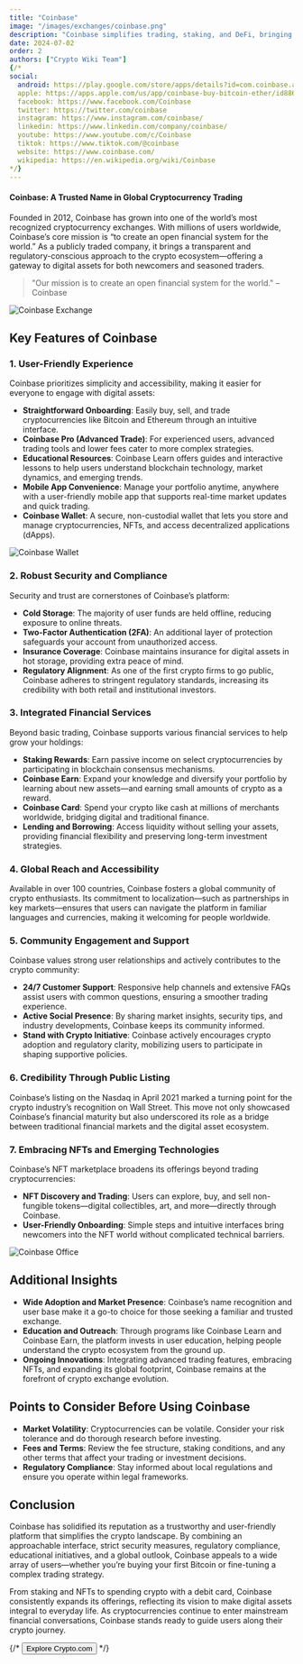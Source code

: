```yaml
---
title: "Coinbase"
image: "/images/exchanges/coinbase.png"
description: "Coinbase simplifies trading, staking, and DeFi, bringing digital assets into your everyday life."
date: 2024-07-02
order: 2
authors: ["Crypto Wiki Team"]
{/* 
social:
  android: https://play.google.com/store/apps/details?id=com.coinbase.android
  apple: https://apps.apple.com/us/app/coinbase-buy-bitcoin-ether/id886427730
  facebook: https://www.facebook.com/Coinbase
  twitter: https://twitter.com/coinbase
  instagram: https://www.instagram.com/coinbase/
  linkedin: https://www.linkedin.com/company/coinbase/
  youtube: https://www.youtube.com/c/Coinbase
  tiktok: https://www.tiktok.com/@coinbase
  website: https://www.coinbase.com/
  wikipedia: https://en.wikipedia.org/wiki/Coinbase
*/}
---
```


#### Coinbase: A Trusted Name in Global Cryptocurrency Trading

Founded in 2012, Coinbase has grown into one of the world’s most recognized cryptocurrency exchanges. With millions of users worldwide, Coinbase’s core mission is “to create an open financial system for the world.” As a publicly traded company, it brings a transparent and regulatory-conscious approach to the crypto ecosystem—offering a gateway to digital assets for both newcomers and seasoned traders.

> "Our mission is to create an open financial system for the world." – Coinbase

![Coinbase Exchange](/images/exchanges/coinbase.png)

## Key Features of Coinbase

### 1. User-Friendly Experience

Coinbase prioritizes simplicity and accessibility, making it easier for everyone to engage with digital assets:

- **Straightforward Onboarding**: Easily buy, sell, and trade cryptocurrencies like Bitcoin and Ethereum through an intuitive interface.
- **Coinbase Pro (Advanced Trade)**: For experienced users, advanced trading tools and lower fees cater to more complex strategies.
- **Educational Resources**: Coinbase Learn offers guides and interactive lessons to help users understand blockchain technology, market dynamics, and emerging trends.
- **Mobile App Convenience**: Manage your portfolio anytime, anywhere with a user-friendly mobile app that supports real-time market updates and quick trading.
- **Coinbase Wallet**: A secure, non-custodial wallet that lets you store and manage cryptocurrencies, NFTs, and access decentralized applications (dApps).

![Coinbase Wallet](/images/posts/coinbase-wallet.png)

### 2. Robust Security and Compliance

Security and trust are cornerstones of Coinbase’s platform:

- **Cold Storage**: The majority of user funds are held offline, reducing exposure to online threats.
- **Two-Factor Authentication (2FA)**: An additional layer of protection safeguards your account from unauthorized access.
- **Insurance Coverage**: Coinbase maintains insurance for digital assets in hot storage, providing extra peace of mind.
- **Regulatory Alignment**: As one of the first crypto firms to go public, Coinbase adheres to stringent regulatory standards, increasing its credibility with both retail and institutional investors.

### 3. Integrated Financial Services

Beyond basic trading, Coinbase supports various financial services to help grow your holdings:

- **Staking Rewards**: Earn passive income on select cryptocurrencies by participating in blockchain consensus mechanisms.
- **Coinbase Earn**: Expand your knowledge and diversify your portfolio by learning about new assets—and earning small amounts of crypto as a reward.
- **Coinbase Card**: Spend your crypto like cash at millions of merchants worldwide, bridging digital and traditional finance.
- **Lending and Borrowing**: Access liquidity without selling your assets, providing financial flexibility and preserving long-term investment strategies.

### 4. Global Reach and Accessibility

Available in over 100 countries, Coinbase fosters a global community of crypto enthusiasts. Its commitment to localization—such as partnerships in key markets—ensures that users can navigate the platform in familiar languages and currencies, making it welcoming for people worldwide.

### 5. Community Engagement and Support

Coinbase values strong user relationships and actively contributes to the crypto community:

- **24/7 Customer Support**: Responsive help channels and extensive FAQs assist users with common questions, ensuring a smoother trading experience.
- **Active Social Presence**: By sharing market insights, security tips, and industry developments, Coinbase keeps its community informed.
- **Stand with Crypto Initiative**: Coinbase actively encourages crypto adoption and regulatory clarity, mobilizing users to participate in shaping supportive policies.

### 6. Credibility Through Public Listing

Coinbase’s listing on the Nasdaq in April 2021 marked a turning point for the crypto industry’s recognition on Wall Street. This move not only showcased Coinbase’s financial maturity but also underscored its role as a bridge between traditional financial markets and the digital asset ecosystem.

### 7. Embracing NFTs and Emerging Technologies

Coinbase’s NFT marketplace broadens its offerings beyond trading cryptocurrencies:

- **NFT Discovery and Trading**: Users can explore, buy, and sell non-fungible tokens—digital collectibles, art, and more—directly through Coinbase.
- **User-Friendly Onboarding**: Simple steps and intuitive interfaces bring newcomers into the NFT world without complicated technical barriers.

![Coinbase Office](/images/posts/coinbase-office.jpg)

## Additional Insights

- **Wide Adoption and Market Presence**: Coinbase’s name recognition and user base make it a go-to choice for those seeking a familiar and trusted exchange.
- **Education and Outreach**: Through programs like Coinbase Learn and Coinbase Earn, the platform invests in user education, helping people understand the crypto ecosystem from the ground up.
- **Ongoing Innovations**: Integrating advanced trading features, embracing NFTs, and expanding its global footprint, Coinbase remains at the forefront of crypto exchange evolution.

## Points to Consider Before Using Coinbase

- **Market Volatility**: Cryptocurrencies can be volatile. Consider your risk tolerance and do thorough research before investing.
- **Fees and Terms**: Review the fee structure, staking conditions, and any other terms that affect your trading or investment decisions.
- **Regulatory Compliance**: Stay informed about local regulations and ensure you operate within legal frameworks.

## Conclusion

Coinbase has solidified its reputation as a trustworthy and user-friendly platform that simplifies the crypto landscape. By combining an approachable interface, strict security measures, regulatory compliance, educational initiatives, and a global outlook, Coinbase appeals to a wide array of users—whether you’re buying your first Bitcoin or fine-tuning a complex trading strategy.

From staking and NFTs to spending crypto with a debit card, Coinbase consistently expands its offerings, reflecting its vision to make digital assets integral to everyday life. As cryptocurrencies continue to enter mainstream financial conversations, Coinbase stands ready to guide users along their crypto journey.

{/* <Button href="https://coinbase.com/">Explore Crypto.com</Button> */}
